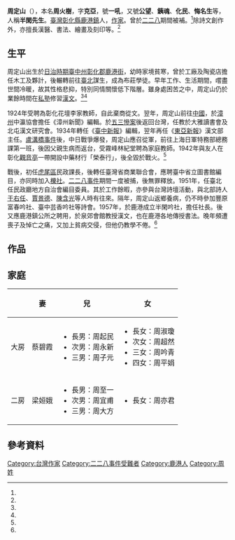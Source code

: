 {{Infobox writer
| 姓名     = 周定山
| 圖像     = 
| 圖像大小 =
| 圖像說明 = 
| 原名     = 周火樹
| 筆名     = 
| 出生     = 1898年10月25日
| 出生地點 = {{TWN-JPN}}[[臺中縣_(日治時期)|臺中縣]][[馬芝堡|馬芝堡]]（今[[彰化縣|彰化縣]][[鹿港鎮|鹿港鎮]]）
| 逝世     ={{death year and age|1975|1898}}
| 逝世地點 = {{TWN}}
| 國籍     = {{JPN-EMP}}（1898－1945）<br />{{ROC}}（1945－1975）
| 教育程度 = 
| 母校     = 
| 創作時期 =
| 體裁     = 新舊文學
| 主題     = 
| 文學運動 = 
| 代表作   = 
| 配偶     = 蔡碧霞（大房）<br />梁姮娥（二房）
| 子女     = 見[[周定山#家庭|家庭]]
}}
'''周定山'''（{{bd|1898年|10月25日|1975年|}}），本名'''周火樹'''，字'''克亞'''，號'''一吼'''，又號'''公望'''、'''銕魂'''、'''化民'''、'''悔名生'''等，人稱'''半閑先生'''。[[臺灣|臺灣]][[彰化縣|彰化縣]][[鹿港鎮|鹿港鎮]]人，[[作家|作家]]。曾於[[二二八事件|二二八]]期間被補。<ref name="台史小傳"/>除詩文創作外，亦擅長漢醫、書法、繪畫及刻印等。<ref name="台文館通訊43"/>

==生平==
周定山出生於[[台灣日治時期|日治時期]][[臺中州|臺中州]][[彰化郡|彰化郡]][[鹿港街|鹿港街]]，幼時家境貧寒，曾於工廠及陶瓷店擔任木工及夥計，後輾轉前往[[臺北|臺北]]謀生，成為布莊學徒。早年工作、生活期間，嚐盡世間冷暖，故其性格悲抑，特別同情關懷低下階層。雖身處困苦之中，周定山仍於業餘時間在[[私塾|私塾]]修習[[漢文|漢文]]。<ref name="台史小傳"/><ref name="國史電子"/>

1924年受聘為彰化花壇李家教師，自此棄商從文。翌年，周定山前往[[中國|中國]]，於[[漳州|漳州]]中瀛協會擔任《漳州新聞》編輯。於[[五三慘案|五三慘案]]後返回台灣，任教於大雅讀書會及北屯漢文研究會。1934年轉任《[[臺中新報|臺中新報]]》編輯，翌年再任《[[東亞新報|東亞新報]]》漢文部主任。[[盧溝橋事件|盧溝橋事件]]後，中日戰爭爆發，周定山應召從軍，前往上海日軍特務部總務課第一班，後因父親生病而返台，受霧峰林紀堂聘為家庭教師。1942年與友人在彰化[[觀音亭|觀音亭]]一帶開設中藥材行「榮泰行」，後全毀於戰火。<ref name="台史小傳"/>

戰後，初任[[虎尾區|虎尾區]]民政課長，後轉任臺灣省商業聯合會，應聘臺中省立圖書館編目，亦同時加入[[櫟社|櫟社]]。[[二二八事件|二二八事件]]期間一度被捕，後無罪釋放。1951年，任臺北任民政廳地方自治會編目委員。其於工作餘暇，亦參與台灣詩壇活動，與北部詩人[[于右任|于右任]]、[[賈景德|賈景德]]、[[陳含光|陳含光]]等人時有往來。隔年，周定山返鄉養病，仍不時參加豐原富春吟社、臺中芸香吟社等詩會。1957年，於鹿港成立半閑吟社，擔任社長。後又應鹿港鎮公所之聘用，於泉郊會館教授漢文，也在鹿港各地傳授書法。晚年頻遭喪子及悼亡之痛，又加上貧病交侵，但他仍教學不倦。<ref name="台史小傳"/>

==作品==

==家庭==
{| class="wikitable"
|-
! rowspan="1"| 
! rowspan="1"| 妻
! rowspan="1"| 兒
! rowspan="1"| 女
|-
! 大房
| 蔡碧霞 
| 
*長男：周起民
*次男：周永新
*三男：周子元
| 
*長女：周淑瓊
*次女：周超然
*三女：周吟青
*四女：周平娟
|-
! 二房
| 梁姮娥
| 
*長男：周至一
*次男：周宜甫
*三男：周大方
| 
*長女：周亦君
|}

==參考資料==
{{portal box|人物|台灣|文學}}
{{reflist|1|refs=

<ref name="台史小傳">{{Cite web |url=http://memory.ncl.edu.tw/tm_cgi/hypage.cgi?HYPAGE=toolbox_figure_detail.hpg&project_id=twpeop&dtd_id=15 |title=《臺灣歷史人物小傳--明清暨日據時期》：周定山 |author=張子文 |language=zh-tw |publisher=國家圖書館 |date=2003-12-01 |accessdate= }}{{Dead link}}</ref>

<ref name="台文館通訊43">{{Cite |url=http://www.nmtl.gov.tw/publicationmore_149_548.html |title=《台灣文學館通訊》 |volume=第43期 |author= |language=zh-tw |publisher=國立台灣文學館 |date=2014-6 |accessdate= |archive-date=2021-05-21 |archive-url=https://web.archive.org/web/20210521151854/https://www.nmtl.gov.tw/publicationmore_149_548.html |dead-url=no }}</ref>

<ref name="國史電子">{{Cite |url=http://www.th.gov.tw/epaper/site/page/89/1216 |title=周定山與《西谿吟草》 |volume= |author=林文龍 |language=zh-tw |publisher=國史館臺灣文獻館電子報 |date=2014-6 |accessdate= |archive-date=2019-08-05 |archive-url=https://web.archive.org/web/20190805010603/http://www.th.gov.tw/epaper/site/page/89/1216 |dead-url=yes }}</ref>

}}
[[Category:台灣作家|Category:台灣作家]]
[[Category:二二八事件受難者|Category:二二八事件受難者]]
[[Category:鹿港人|Category:鹿港人]]
[[Category:周姓|Category:周姓]]